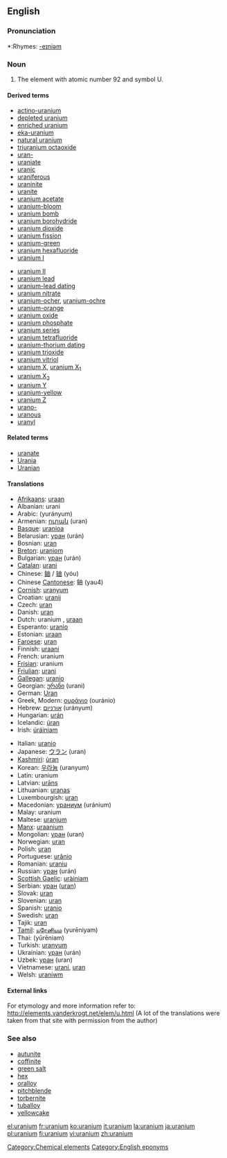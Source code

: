 ==English==
{{elements|U|protactinium|Pa|neptunium|Np}}

===Pronunciation===
*:Rhymes: [[Rhymes:English:-eɪniəm|-eɪniəm]]

=== Noun ===
{{en-noun-unc}}
{{wikipedia}}

#The element with atomic number 92 and symbol U.

====Derived terms====
{{top2}}
*[[actino-uranium]]
*[[depleted uranium]]
*[[enriched uranium]]
*[[eka-uranium]]
*[[natural uranium]]
*[[triuranium octaoxide]]
*[[uran-]]
*[[uraniate]]
*[[uranic]]
*[[uraniferous]]
*[[uraninite]]
*[[uranite]]
*[[uranium acetate]]
*[[uranium-bloom]]
*[[uranium bomb]]
*[[uranium borohydride]]
*[[uranium dioxide]]
*[[uranium fission]]
*[[uranium-green]]
*[[uranium hexafluoride]]
*[[uranium I]]
{{mid2}}
*[[uranium II]]
*[[uranium lead]]
*[[uranium-lead dating]]
*[[uranium nitrate]]
*[[uranium-ocher]], [[uranium-ochre]]
*[[uranium-orange]]
*[[uranium oxide]]
*[[uranium phosphate]]
*[[uranium series]]
*[[uranium tetrafluoride]]
*[[uranium-thorium dating]]
*[[uranium trioxide]]
*[[uranium vitriol]]
*[[uranium X]], [[uranium X1|uranium X<sub>1</sub>]]
*[[uranium X2|uranium X<sub>2</sub>]]
*[[uranium Y]]
*[[uranium-yellow]]
*[[uranium Z]]
*[[urano-]]
*[[uranous]]
*[[uranyl]]
{{bottom}}

====Related terms====
*[[uranate]]
*[[Urania]]
*[[Uranian]]

==== Translations ====
{{top}}
*[[Afrikaans]]: [[uraan]]
*Albanian: urani
*Arabic: {{ARchar|[[يورانيوم]]}} (yurányum) {{m}}
*Armenian: [[ուրան]] (uran)
*[[Basque]]: [[uranioa]]
*Belarusian: [[уран]] (urán) {{m}}
*Bosnian: [[uran]]
*[[Breton]]: [[uraniom]]
*Bulgarian: [[уран]] (urán) {{m}}
*[[Catalan]]: [[urani]]
*Chinese: [[鈾]] / [[铀]] (yóu)
*Chinese [[Cantonese]]: 鈾 (yau4)
*[[Cornish]]: [[uranyum]]
*Croatian: [[uranij]]
*Czech: [[uran]]
*Danish: [[uran]]
*Dutch: uranium {{n}}, [[uraan]] {{n}}
*Esperanto: [[uranio#Esperanto|uranio]]
*Estonian: [[uraan]]
*[[Faroese]]: [[uran]]
*Finnish: [[uraani]]
*French: uranium {{m}}
*[[Frisian]]: uranium
*[[Friulian]]: [[urani]]
*[[Gallegan]]: [[uranio#Gallegan|uranio]]
*Georgian: [[ურანი]] (urani)
*German: [[Uran]] {{n}}
*Greek, Modern: [[ουράνιο]] (ouránio) {{n}}
*Hebrew: [[אורניום]] (urányum)
*Hungarian: [[urán]]
*Icelandic: [[úran]]
*Irish: [[úráiniam]]
{{mid}}
*Italian: [[uranio#Italian|uranio]] {{m}}
*Japanese: [[ウラン]] (uran)
*[[Kashmiri]]: [[ùran]]
*Korean: [[우라늄]] (uranyum)
*Latin: uranium
*Latvian: [[urāns]]
*Lithuanian: [[uranas]]
*Luxembourgish: [[uran]]
*Macedonian: [[ураниум]] (uránium) {{m}}
*Malay: uranium
*Maltese: [[uranjum]]
*[[Manx]]: [[uraanium]]
*Mongolian: [[уран]] (uran)
*Norwegian: [[uran]]
*Polish: [[uran]] {{m}}
*Portuguese: [[urânio]] {{m}}
*Romanian: [[uraniu]] {{n}}
*Russian: [[уран#Russian|уран]] (urán) {{m}}
*[[Scottish Gaelic]]: [[uràiniam]]
*Serbian: [[уран]] ([[uran]]) {{m}}
*Slovak: [[uran]]
*Slovenian: [[uran]]
*Spanish: [[uranio]] {{m}}
*Swedish: [[uran]]
*Tajik: [[uran]]
*[[Tamil]]: [[யுரேனியம]] (yurēniyam)
*Thai: {{THchar|[[ยูเรเนียม]]}} (yūrēniam)
*Turkish: [[uranyum]]
*Ukrainian: [[уран]] (urán) {{m}}
*Uzbek: [[уран]] (uran)
*Vietnamese: [[urani]], [[uran]]
*Welsh: [[uraniwm]]
{{bottom}}

====External links====
For etymology and more information refer to:
http://elements.vanderkrogt.net/elem/u.html
(A lot of the translations were taken from that site with permission from the author)

===See also===
*[[autunite]]
*[[coffinite]]
*[[green salt]]
*[[hex]]
*[[oralloy]]
*[[pitchblende]]
*[[torbernite]]
*[[tuballoy]]
*[[yellowcake]]

[[Category:Chemical elements]]
[[Category:English eponyms]]

[[el:uranium]]
[[fr:uranium]]
[[ko:uranium]]
[[it:uranium]]
[[la:uranium]]
[[ja:uranium]]
[[pl:uranium]]
[[fi:uranium]]
[[vi:uranium]]
[[zh:uranium]]